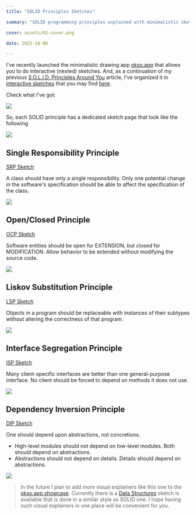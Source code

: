 ```yaml
---
title: "SOLID Principles Sketches"

summary: "SOLID programming principles explained with minimalistic sketches and real-world examples"

cover: assets/02-cover.png

date: 2022-10-06

---
```


I've recently launched the minimalistic drawing app [okso.app](https://okso.app/) that allows you to do interactive (nested) sketches. And, as a continuation of my previous [S.O.L.I.D. Principles Around You](https://trekhleb.dev/blog/2017/solid-principles-around-you/) article, I've organized it in [interactive sketches](https://okso.app/showcase/solid) that you may find [here](https://okso.app/showcase/solid).

Check what I've got:

![](assets/demo-14-showcase-solid.gif)

So, each SOLID principle has a dedicated sketch page that look like the following

![](assets/demo-14-showcase-solid-01.png)

## Single Responsibility Principle

[SRP Sketch](https://okso.app/showcase/solid/page/924000bf-21ec-4580-36f4-49ee920abe55)

A class should have only a single responsibility. Only one potential change in the software's specification should be able to affect the specification of the class.

![](assets/demo-14-showcase-solid-02.png)

## Open/Closed Principle

[OCP Sketch](https://okso.app/showcase/solid/page/f297d650-5343-4423-39b9-6a1dbb21e5df)

Software entities should be open for EXTENSION, but closed for MODIFICATION. Allow behavior to be extended without modifying the source code.

![](assets/demo-14-showcase-solid-03.png)

## Liskov Substitution Principle

[LSP Sketch](https://okso.app/showcase/solid/page/2899b427-2bd8-4899-16a7-0ce855331ba2)

Objects in a program should be replaceable with instances of their subtypes without altering the correctness of that program.

![](assets/demo-14-showcase-solid-04.png)

## Interface Segregation Principle

[ISP Sketch](https://okso.app/showcase/solid/page/5464baff-5793-482a-0dfa-bab4337fe3ed)

Many client-specific interfaces are better than one general-purpose interface. No client should be forced to depend on methods it does not use.

![](assets/demo-14-showcase-solid-05.png)

## Dependency Inversion Principle

[DIP Sketch](https://okso.app/showcase/solid/page/70a27e39-47db-4ada-2065-f023372e1933)

One should depend upon abstractions, not concretions.

- High-level modules should not depend on low-level modules. Both should depend on abstractions.
- Abstractions should not depend on details. Details should depend on abstractions.

![](assets/demo-14-showcase-solid-06.png)

> In the future I plan to add more visual explainers like this one to the [okso.app showcase](https://okso.app/showcase). Currently there is a [Data Structures](https://okso.app/showcase/data-structures) sketch is available that is done in a similar style as SOLID one. I hope having such visual explainers in one place will be convenient for you.
